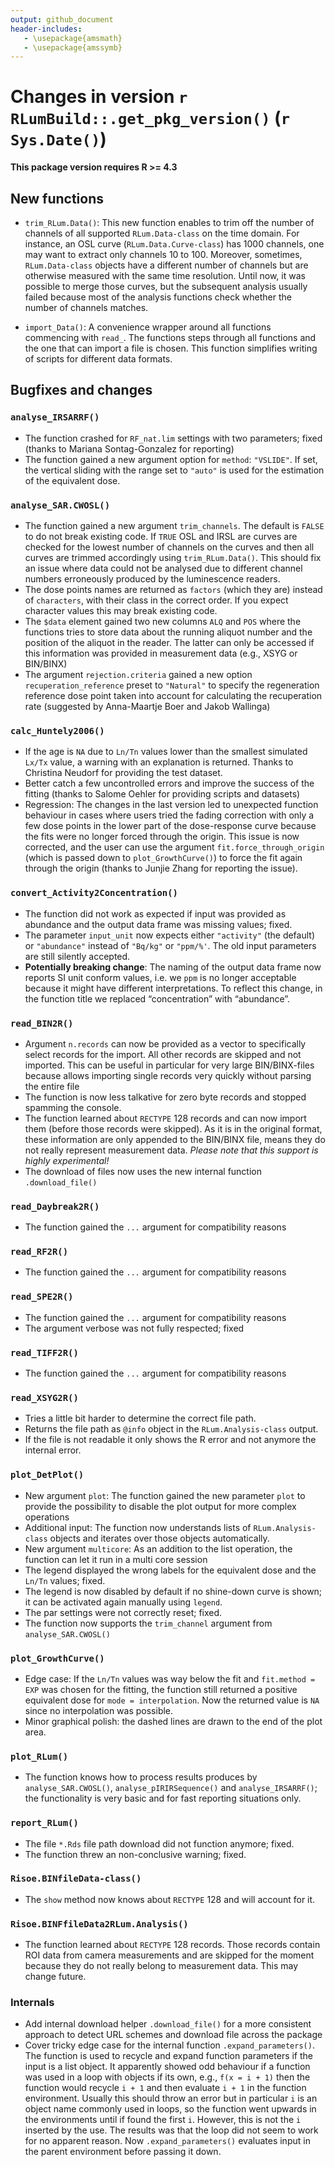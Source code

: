 ```yaml
---
output: github_document
header-includes:
   - \usepackage{amsmath}
   - \usepackage{amssymb}
---
```

<!-- NEWS.md was auto-generated by NEWS.Rmd. Please DO NOT edit by hand!-->

# Changes in version `r RLumBuild::.get_pkg_version()` (`r Sys.Date()`)

**This package version requires R >= 4.3**

## New functions
* `trim_RLum.Data()`: This new function enables to trim off the number of channels of all supported `RLum.Data-class` on the time domain. For instance, an OSL curve (`RLum.Data.Curve-class`) has 1000 channels, one may
want to extract only channels 10 to 100. Moreover, sometimes, `RLum.Data-class` objects have a different number
of channels but are otherwise measured with the same time resolution. Until now,
it was possible to merge those curves, but the subsequent analysis usually failed because
most of the analysis functions check whether the number of channels matches. 

* `import_Data()`: A convenience wrapper around all functions commencing with `read_`. The functions steps through all functions
and the one that can import a file is chosen. This function simplifies writing of scripts for different data formats.

## Bugfixes and changes

### `analyse_IRSARRF()`
* The function crashed for `RF_nat.lim` settings with two parameters; fixed (thanks to Mariana Sontag-Gonzalez for reporting)
* The function gained a new argument option for `method`: `"VSLIDE"`. If set, the vertical sliding with the range set to `"auto"` is used for the estimation of the equivalent dose.

### `analyse_SAR.CWOSL()`
* The function gained a new argument `trim_channels`. The default is `FALSE` to do 
not break existing code. If `TRUE` OSL and IRSL are curves are checked for the lowest
number of channels on the curves and then all curves are trimmed accordingly using 
`trim_RLum.Data()`. This should fix an issue where data could not be analysed 
due to different channel numbers erroneously produced by the luminescence readers.
* The dose points names are returned as `factors` (which they are) instead of `characters`, with 
their class in the correct order. If you expect character values this may break existing code.
* The `$data` element gained two new columns `ALQ` and `POS` where the functions tries to store
data about the running aliquot number and the position of the aliquot in the reader. The latter
can only be accessed if this information was provided in measurement data (e.g., XSYG or BIN/BINX)
* The argument `rejection.criteria` gained a new option `recuperation_reference` preset to `"Natural"` to specify 
the regeneration reference dose point taken into account for calculating the recuperation rate (suggested by Anna-Maartje Boer and Jakob Wallinga)

### `calc_Huntely2006()`
* If the age is `NA` due to `Ln/Tn` values lower than the smallest simulated `Lx/Tx` value, 
a warning with an explanation is returned. Thanks to Christina Neudorf for providing the test
dataset.
* Better catch a few uncontrolled errors and improve the success of the fitting (thanks to Salome Oehler for 
providing scripts and datasets)
* Regression: The changes in the last version led to unexpected function behaviour in cases where 
users tried the fading correction with only a few dose points in the lower part of the dose-response curve because
the fits were no longer forced through the origin. This issue is now corrected, and the user 
can use the argument `fit.force_through_origin` (which is passed down to `plot_GrowthCurve()`) to force
the fit again through the origin (thanks to Junjie Zhang for reporting the issue).

### `convert_Activity2Concentration()`
* The function did not work as expected if input was provided as abundance and the output 
data frame was missing values; fixed.
* The parameter `input_unit` now expects either `"activity"` (the default) or `"abundance"` instead
of `"Bq/kg"` or `"ppm/%'`. The old input parameters are still silently accepted. 
* **Potentially breaking change**: The naming of the output data frame now reports SI unit conform values, 
i.e. we `ppm` is no longer acceptable because it might have different interpretations. To 
reflect this change, in the function title we replaced "concentration" with "abundance".

### `read_BIN2R()`
* Argument `n.records` can now be provided as a vector to specifically 
select records for the import. All other records are skipped and not imported. 
This can be useful in particular for very large BIN/BINX-files because
allows importing single records very quickly without parsing the entire 
file
* The function is now less talkative for zero byte records and stopped spamming the console.
* The function learned about `RECTYPE` 128 records and can now import
them (before those records were skipped). As it is in the original format, 
these information are only appended to the BIN/BINX file, means they do not really represent measurement data. 
*Please note that this support is highly experimental!*  
* The download of files now uses the new internal function `.download_file()`

### `read_Daybreak2R()`
* The function gained the `...` argument for compatibility reasons

### `read_RF2R()`
* The function gained the `...` argument for compatibility reasons

### `read_SPE2R()`
* The function gained the `...` argument for compatibility reasons
* The argument verbose was not fully respected; fixed

### `read_TIFF2R()`
* The function gained the `...` argument for compatibility reasons

### `read_XSYG2R()`
* Tries a little bit harder to determine the correct file path.
* Returns the file path as `@info` object in the `RLum.Analysis-class` output.
* If the file is not readable it only shows the R error and not anymore the internal error.

### `plot_DetPlot()`
* New argument `plot`: The function gained the new parameter `plot` to provide the possibility to disable the plot output for more complex operations
* Additional input: The function now understands lists of `RLum.Analysis-class` objects and iterates over those objects automatically. 
* New argument `multicore`: As an addition to the list operation, the function can let it run in a multi core session
* The legend displayed the wrong labels for the equivalent dose and the `Ln/Tn` values; fixed.
* The legend is now disabled by default if no shine-down curve is shown; it can be activated again 
manually using `legend`.
* The par settings were not correctly reset; fixed.
* The function now supports the `trim_channel` argument from `analyse_SAR.CWOSL()`

### `plot_GrowthCurve()`
* Edge case: If the `Ln/Tn` values was way below the fit and `fit.method = EXP` was chosen for the fitting,
the function still returned a positive equivalent dose for `mode = interpolation`. Now the returned value
is `NA` since no interpolation was possible.
* Minor graphical polish: the dashed lines are drawn to the end of the plot area. 

### `plot_RLum()`
* The function knows how to process results produces by `analyse_SAR.CWOSL()`, `analyse_pIRIRSequence()` and `analyse_IRSARRF()`; 
the functionality is very basic and for fast reporting situations only.

### `report_RLum()`
* The file `*.Rds` file path download did not function anymore; fixed.
* The function threw an non-conclusive warning; fixed. 

### `Risoe.BINfileData-class()`
* The `show` method now knows about `RECTYPE` 128 and will account for it.

### `Risoe.BINFfileData2RLum.Analysis()` 
* The function learned about `RECTYPE` 128 records. Those records contain ROI 
data from camera measurements and are skipped for the moment because they do not 
really belong to measurement data. This may change future.

### Internals
* Add internal download helper `.download_file()` for a more consistent approach to detect URL schemes and download file across the package
* Cover tricky edge case for the internal function `.expand_parameters()`. The function is used
to recycle and expand function parameters if the input is a list object. It apparently showed odd behaviour if a function was used in a loop with objects if its own, e.g., `f(x = i + 1)` then the function would recycle `i + 1` and then evaluate `i + 1` in the function environment. Usually 
this should throw an error but in particular `i` is an object name commonly used in loops, so the function went upwards in the environments until if found the first `i`. However, this is not 
the `i` inserted by the use. The results was that the loop did not seem to work for no apparent 
reason. Now `.expand_parameters()` evaluates input in the parent environment before passing it down. 
